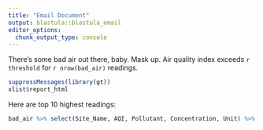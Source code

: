 ```yaml
---
title: "Email Document"
output: blastula::blastula_email
editor_options: 
  chunk_output_type: console
---
```

  
There's some bad air out there, baby.  Mask up.  Air quality index exceeds `r threshold` for `r nrow(bad_air)` readings.

```r
suppressMessages(library(gt))
xlist$report_html
```
Here are top 10 highest readings:

```r
bad_air %>% select(Site_Name, AQI, Pollutant, Concentration, Unit) %>% arrange(desc(AQI)) %>% head(10) %>% gt::gt() %>% gt::as_raw_html() 
```

